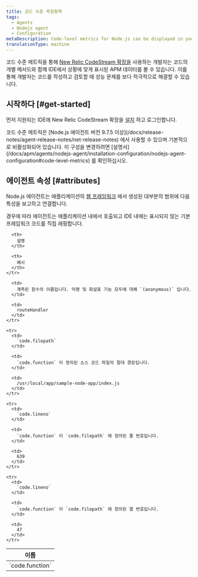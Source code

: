 ```yaml
---
title: 코드 수준 측정항목
tags:
  - Agents
  - Nodejs agent
  - Configuration
metaDescription: Code-level metrics for Node.js can be displayed in your IDE using the New Relic CodeStream extension.
translationType: machine
---
```


코드 수준 메트릭을 통해 [New Relic CodeStream 확장을](/docs/codestream/how-use-codestream/performance-monitoring#code-level) 사용하는 개발자는 코드의 개별 메서드와 함께 IDE에서 상황에 맞게 표시된 APM 데이터를 볼 수 있습니다. 이를 통해 개발자는 코드를 작성하고 검토할 때 성능 문제를 보다 적극적으로 해결할 수 있습니다.

## 시작하다 [#get-started]

먼저 지원되는 IDE에 New Relic CodeStream 확장을 [설치](/docs/codestream/start-here/install-codestream) 하고 로그인합니다.

<Callout variant="important">
  코드 수준 메트릭은 [Node.js 에이전트 버전 9.7.5 이상](/docs/release-notes/agent-release-notes/net-release-notes) 에서 사용할 수 있으며 기본적으로 비활성화되어 있습니다. 이 구성을 변경하려면 [설명서](/docs/apm/agents/nodejs-agent/installation-configuration/nodejs-agent-configuration#code-level-metrics) 를 확인하십시오.
</Callout>

## 에이전트 속성 [#attributes]

Node.js 에이전트는 애플리케이션의 [웹 프레임워크](/docs/apm/agents/nodejs-agent/getting-started/compatibility-requirements-nodejs-agent#support) 에서 생성된 대부분의 범위에 다음 특성을 보고하고 연결합니다.

<Callout variant="important">
  경우에 따라 에이전트는 애플리케이션 내에서 호출되고 IDE 내에는 표시되지 않는 기본 프레임워크 코드를 직접 래핑합니다.
</Callout>

<table>
  <thead>
    <tr>
      <th style={{ width: "300px" }}>
        이름
      </th>

      <th>
        설명
      </th>

      <th>
        예시
      </th>
    </tr>
  </thead>

  <tbody>
    <tr>
      <td>
        `code.function`
      </td>

      <td>
        계측된 함수의 이름입니다. 익명 및 화살표 기능 모두에 대해 `(anonymous)` 입니다.
      </td>

      <td>
        routeHandler
      </td>
    </tr>

    <tr>
      <td>
        `code.filepath`
      </td>

      <td>
        `code.function` 이 정의된 소스 코드 파일의 절대 경로입니다.
      </td>

      <td>
        /usr/local/app/sample-node-app/index.js
      </td>
    </tr>

    <tr>
      <td>
        `code.lineno`
      </td>

      <td>
        `code.function` 이 `code.filepath` 에 정의된 줄 번호입니다.
      </td>

      <td>
        639
      </td>
    </tr>

    <tr>
      <td>
        `code.lineno`
      </td>

      <td>
        `code.function` 이 `code.filepath` 에 정의된 열 번호입니다.
      </td>

      <td>
        47
      </td>
    </tr>
  </tbody>
</table>